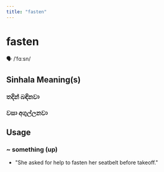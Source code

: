 ```yaml
---
title: "fasten"
---
```


# fasten

🗣️ /ˈfɑːsn/

## Sinhala Meaning(s)

### තදින් බඳිනවා
### වසා අගුල්ලනවා

## Usage

### ~ something (up)

- "She asked for help to fasten her seatbelt before takeoff."


